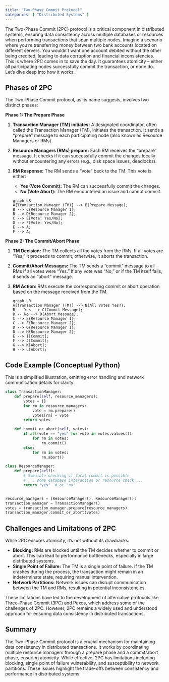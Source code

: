 ```yaml
---
title: "Two-Phase Commit Protocol"
categories: [ "Distributed Systems" ]
---
```



The Two-Phase Commit (2PC) protocol is a critical component in distributed systems, ensuring data consistency across multiple databases or resources when performing transactions that span multiple nodes.  Imagine a scenario where you're transferring money between two bank accounts located on different servers.  You wouldn't want one account debited without the other being credited, leading to data corruption and financial inconsistencies. This is where 2PC comes in to save the day.  It guarantees atomicity – either all participating nodes successfully commit the transaction, or none do.  Let's dive deep into how it works.

## Phases of 2PC

The Two-Phase Commit protocol, as its name suggests, involves two distinct phases:

**Phase 1: The Prepare Phase**

1. **Transaction Manager (TM) initiates:** A designated coordinator, often called the Transaction Manager (TM), initiates the transaction.  It sends a "prepare" message to each participating node (also known as Resource Managers or RMs).

2. **Resource Managers (RMs) prepare:** Each RM receives the "prepare" message. It checks if it can successfully commit the changes locally without encountering any errors (e.g., disk space issues, deadlocks).

3. **RM Response:**  The RM sends a "vote" back to the TM.  This vote is either:
    * **Yes (Vote Commit):**  The RM can successfully commit the changes.
    * **No (Vote Abort):** The RM encountered an issue and cannot commit.

    ```mermaid
    graph LR
    A[Transaction Manager (TM)] --> B(Prepare Message);
    B --> C{Resource Manager 1};
    B --> D{Resource Manager 2};
    C --> E[Vote: Yes/No];
    D --> F[Vote: Yes/No];
    E --> A;
    F --> A;
    ```


**Phase 2: The Commit/Abort Phase**

1. **TM Decision:** The TM collects all the votes from the RMs.  If all votes are "Yes," it proceeds to commit; otherwise, it aborts the transaction.

2. **Commit/Abort Messages:**  The TM sends a "commit" message to all RMs if all votes were "Yes." If any vote was "No," or if the TM itself fails, it sends an "abort" message.

3. **RM Action:**  RMs execute the corresponding commit or abort operation based on the message received from the TM.


    ```mermaid
    graph LR
    A[Transaction Manager (TM)] --> B{All Votes Yes?};
    B -- Yes --> C(Commit Message);
    B -- No --> D(Abort Message);
    C --> E{Resource Manager 1};
    C --> F{Resource Manager 2};
    D --> G{Resource Manager 1};
    D --> H{Resource Manager 2};
    E --> I[Commit];
    F --> J[Commit];
    G --> K[Abort];
    H --> L[Abort];
    ```


## Code Example (Conceptual Python)

This is a simplified illustration, omitting error handling and network communication details for clarity:

```python
class TransactionManager:
    def prepare(self, resource_managers):
        votes = {}
        for rm in resource_managers:
            vote = rm.prepare()
            votes[rm] = vote
        return votes

    def commit_or_abort(self, votes):
        if all(vote == "yes" for vote in votes.values()):
            for rm in votes:
                rm.commit()
        else:
            for rm in votes:
                rm.abort()

class ResourceManager:
    def prepare(self):
        # Simulate checking if local commit is possible
        # ... some database interaction or resource check ...
        return "yes"  # or "no"


resource_managers = [ResourceManager(), ResourceManager()]
transaction_manager = TransactionManager()
votes = transaction_manager.prepare(resource_managers)
transaction_manager.commit_or_abort(votes)
```


## Challenges and Limitations of 2PC

While 2PC ensures atomicity, it's not without its drawbacks:

* **Blocking:** RMs are blocked until the TM decides whether to commit or abort. This can lead to performance bottlenecks, especially in large distributed systems.
* **Single Point of Failure:** The TM is a single point of failure. If the TM crashes during the process, the transaction might remain in an indeterminate state, requiring manual intervention.
* **Network Partitions:** Network issues can disrupt communication between the TM and RMs, resulting in potential inconsistencies.

These limitations have led to the development of alternative protocols like Three-Phase Commit (3PC) and Paxos, which address some of the challenges of 2PC.  However, 2PC remains a widely used and understood approach for ensuring data consistency in distributed transactions.


## Summary

The Two-Phase Commit protocol is a crucial mechanism for maintaining data consistency in distributed transactions. It works by coordinating multiple resource managers through a prepare phase and a commit/abort phase, ensuring atomicity. While effective, 2PC has limitations including blocking, single point of failure vulnerability, and susceptibility to network partitions.  These issues highlight the trade-offs between consistency and performance in distributed systems.


